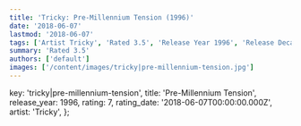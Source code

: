```yaml
---
title: 'Tricky: Pre-Millennium Tension (1996)'
date: '2018-06-07'
lastmod: '2018-06-07'
tags: ['Artist Tricky', 'Rated 3.5', 'Release Year 1996', 'Release Decade 1990']
summary: 'Rated 3.5'
authors: ['default']
images: ['/content/images/tricky|pre-millennium-tension.jpg']
---
```


  key: 'tricky|pre-millennium-tension',
  title: 'Pre-Millennium Tension',
  release_year: 1996,
  rating: 7,
  rating_date: '2018-06-07T00:00:00.000Z',
  artist: 'Tricky',
};

<MusicRating data={data} />
